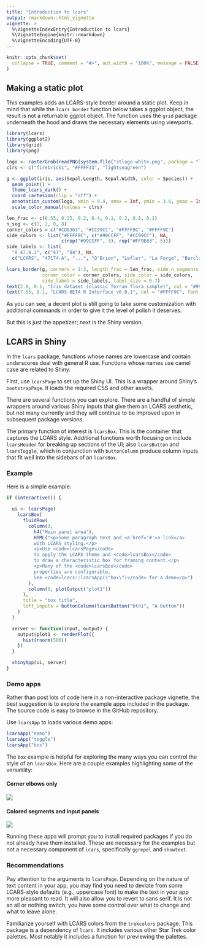 ```yaml
---
title: "Introduction to lcars"
output: rmarkdown::html_vignette
vignette: >
  %\VignetteIndexEntry{Introduction to lcars}
  %\VignetteEngine{knitr::rmarkdown}
  %\VignetteEncoding{UTF-8}
---
```


```r
knitr::opts_chunk$set(
  collapse = TRUE, comment = "#>", out.width = "100%", message = FALSE, warning = FALSE, error = FALSE
)
```

## Making a static plot

This examples adds an LCARS-style border around a static plot. Keep in mind that while the `lcars_border` function below takes a ggplot object, the result is not a returnable ggplot object. The function uses the `grid` package underneath the hood and draws the necessary elements using viewports.

```r
library(lcars)
library(ggplot2)
library(grid)
library(png)

logo <- rasterGrob(readPNG(system.file("stlogo-white.png", package = "lcars")))
clrs <- c("firebrick1", "#FFFF33", "lightseagreen")

g <- ggplot(iris, aes(Sepal.Length, Sepal.Width, color = Species)) + 
  geom_point() + 
  theme_lcars_dark() + 
  coord_cartesian(clip = "off") +
  annotation_custom(logo, xmin = 9.4, xmax = Inf, ymin = 3.6, ymax = Inf) +
  scale_color_manual(values = clrs)

len_frac <- c(0.55, 0.25, 0.2, 0.4, 0.1, 0.2, 0.1, 0.1)
n_seg <- c(1, 2, 0, 8)
corner_colors = c("#CD6363", "#CC99CC", "#FFFF9C", "#FFFF9C")
side_colors <- list("#FFFF9C", c("#99CCFF", "#CC99CC"), NA, 
                    c(rep("#99CCFF", 3), rep("#FF9E63", 5)))
side_labels <- list(
  "R 47.0.2", c("47", "B4"), NA, 
  c("LCARS", "47174-A", "...", "O'Brien", "Lefler", "La Forge", "Barclay", "Argyle"))

lcars_border(g, corners = 1:3, length_frac = len_frac, side_n_segments = n_seg, 
             corner_color = corner_colors, side_color = side_colors, 
             side_label = side_labels, label_size = 0.7)
text(2.8, 0.1, "Iris dataset (classic Terran flora sample)", col = "#99CCFF", font = 2, cex = 0.7)
text(7.55, 0.1, "LCARS BETA R Interface v0.0.1", col = "#FFFF9C", font = 2, cex = 0.7)
```

As you can see, a decent plot is still going to take some customization with additional commands in order to give it the level of polish it deserves.

But this is just the appetizer; next is the Shiny version.

## LCARS in Shiny

In the `lcars` package, functions whose names are lowercase and contain underscores deal with general R use. Functions whose names use camel case are related to Shiny.

First, use `lcarsPage` to set up the Shiny UI. This is a wrapper around Shiny's `bootstrapPage`. It loads the required CSS and other assets.

There are several functions you can explore. There are a handful of simple wrappers around various Shiny inputs that give them an LCARS aesthetic, but not many currently and they will continue to be improved upon in subsequent package versions.

The primary function of interest is `lcarsBox`. This is the container that captures the LCARS style. Additional functions worth focusing on include `lcarsHeader` for breaking up sections of the UI; also `lcarsButton` and `lcarsToggle`, which in conjunction with `buttonColumn` produce column inputs that fit well into the sidebars of an `lcarsBox`.

### Example

Here is a simple example:

```r
if (interactive()) {

  ui <- lcarsPage(
    lcarsBox(
      fluidRow(
        column(3,
          h4("Main panel area"),
          HTML("<p>Some paragraph text and <a href='#'>a link</a>
          with LCARS styling.</p>
          <p>Use <code>lcarsPage</code>
          to apply the LCARS theme and <code>lcarsBox</code>
          to draw a characteristic box for framing content.</p>
          <p>Many of the <code>lcarsBox</code>
          properties are configurable.
          See <code>lcars::lcarsApp(\"box\")</code> for a demo</p>")
        ),
        column(9, plotOutput("plot1"))
      ),
      title = "box title",
      left_inputs = buttonColumn(lcarsButton("btn1", "A button"))
    )
  )

  server <- function(input, output) {
    output$plot1 <- renderPlot({
      hist(rnorm(500))
    })
  }

  shinyApp(ui, server)
}
```

### Demo apps

Rather than post lots of code here in a non-interactive package vignette, the best suggestion is to explore the example apps included in the package. The source code is easy to browse in the GitHub repository.

Use `lcarsApp` to loads various demo apps:

```r
lcarsApp("demo")
lcarsApp("toggle")
lcarsApp("box")
```

The `box` example is helpful for exploring the many ways you can control the style of an `lcarsBox`. Here are a couple examples highlighting some of the versatility:

#### Corner elbows only

<img src="../man/figures/lcarsBox-ex1.png">

#### Colored segments and input panels

<img src="../man/figures/lcarsBox-ex2.png">

Running these apps will prompt you to install required packages if you do not already have them installed. These are necessary for the examples but not a necessary component of `lcars`, specifically `ggrepel` and `showtext`.

### Recommendations

Pay attention to the arguments to `lcarsPage`. Depending on the nature of text content in your app, you may find you need to deviate from some LCARS-style defaults (e.g., uppercase font) to make the text in your app more pleasant to read.
It will also allow you to revert to sans serif. It is not an all or nothing switch; you have some control over what to change and what to leave alone.

Familiarize yourself with LCARS colors from the `trekcolors` package. This package is a dependency of `lcars`. It includes various other Star Trek color palettes. Most notably it includes a function for previewing the palettes.
